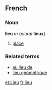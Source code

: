 ==French==
===Noun===
'''lieu''' ''m'' (''plural'' '''lieux''')

#[[place]]

===Related terms===
*[[au lieu de]]
*[[lieu géométrique]]

[[et:Lieu]]
[[fr:lieu]]